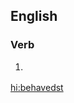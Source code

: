 ==English==

===Verb===
{{head|en|verb form|cat2=verb simple past forms|cat3=second-person singular forms}}

# {{label|en|archaic}} {{second-person singular past of|behave|lang=en}}

[[hi:behavedst]]